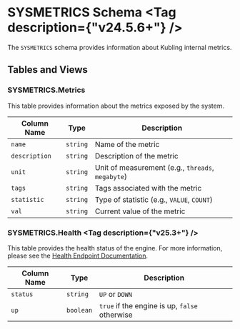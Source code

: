 
# SYSMETRICS Schema <Tag description={"v24.5.6+"} />

The `SYSMETRICS` schema provides information about Kubling internal metrics.

## Tables and Views

### SYSMETRICS.Metrics

This table provides information about the metrics exposed by the system.

| Column Name   | Type     | Description                                       |
|---------------|----------|---------------------------------------------------|
| `name`        | `string` | Name of the metric                                |
| `description` | `string` | Description of the metric                         |
| `unit`        | `string` | Unit of measurement (e.g., `threads`, `megabyte`) |
| `tags`        | `string` | Tags associated with the metric                   |
| `statistic`   | `string` | Type of statistic (e.g., `VALUE`, `COUNT`)        |
| `val`         | `string` | Current value of the metric                       |

### SYSMETRICS.Health <Tag description={"v25.3+"} />

This table provides the health status of the engine. For more information, please see the [Health Endpoint Documentation](/Observability/metrics).

| Column Name | Type      | Description            |
|-------------|-----------|------------------------|
| `status`    | `string`  | `UP` or `DOWN`         |
| `up`        | `boolean` | `true` if the engine is up, `false` otherwise |
